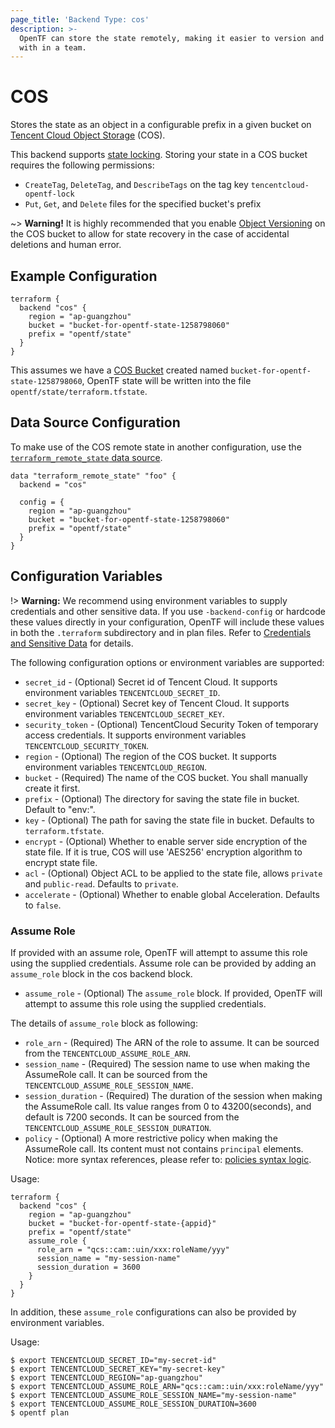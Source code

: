 ```yaml
---
page_title: 'Backend Type: cos'
description: >-
  OpenTF can store the state remotely, making it easier to version and work
  with in a team.
---
```


# COS

Stores the state as an object in a configurable prefix in a given bucket on [Tencent Cloud Object Storage](https://intl.cloud.tencent.com/product/cos) (COS).

This backend supports [state locking](/opentf/language/state/locking). Storing your state in a COS bucket requires the following permissions:

- `CreateTag`, `DeleteTag`, and `DescribeTags` on the tag key `tencentcloud-opentf-lock`
- `Put`, `Get`, and `Delete` files for the specified bucket's prefix

~> **Warning!** It is highly recommended that you enable [Object Versioning](https://intl.cloud.tencent.com/document/product/436/19883)
on the COS bucket to allow for state recovery in the case of accidental deletions and human error.

## Example Configuration

```hcl
terraform {
  backend "cos" {
    region = "ap-guangzhou"
    bucket = "bucket-for-opentf-state-1258798060"
    prefix = "opentf/state"
  }
}
```

This assumes we have a [COS Bucket](https://registry.terraform.io/providers/tencentcloudstack/tencentcloud/latest/docs/resources/cos_bucket) created named `bucket-for-opentf-state-1258798060`,
OpenTF state will be written into the file `opentf/state/terraform.tfstate`.

## Data Source Configuration

To make use of the COS remote state in another configuration, use the [`terraform_remote_state` data source](/opentf/language/state/remote-state-data).

```hcl
data "terraform_remote_state" "foo" {
  backend = "cos"

  config = {
    region = "ap-guangzhou"
    bucket = "bucket-for-opentf-state-1258798060"
    prefix = "opentf/state"
  }
}
```

## Configuration Variables

!> **Warning:**  We recommend using environment variables to supply credentials and other sensitive data. If you use `-backend-config` or hardcode these values directly in your configuration, OpenTF will include these values in both the `.terraform` subdirectory and in plan files. Refer to [Credentials and Sensitive Data](/opentf/language/settings/backends/configuration#credentials-and-sensitive-data) for details.

The following configuration options or environment variables are supported:

- `secret_id` - (Optional) Secret id of Tencent Cloud. It supports environment variables `TENCENTCLOUD_SECRET_ID`.
- `secret_key` - (Optional) Secret key of Tencent Cloud. It supports environment variables `TENCENTCLOUD_SECRET_KEY`.
- `security_token` - (Optional) TencentCloud Security Token of temporary access credentials. It supports environment variables `TENCENTCLOUD_SECURITY_TOKEN`.
- `region` - (Optional) The region of the COS bucket. It supports environment variables `TENCENTCLOUD_REGION`.
- `bucket` - (Required) The name of the COS bucket. You shall manually create it first.
- `prefix` - (Optional) The directory for saving the state file in bucket. Default to "env:".
- `key` - (Optional) The path for saving the state file in bucket. Defaults to `terraform.tfstate`.
- `encrypt` - (Optional) Whether to enable server side encryption of the state file. If it is true, COS will use 'AES256' encryption algorithm to encrypt state file.
- `acl` - (Optional) Object ACL to be applied to the state file, allows `private` and `public-read`. Defaults to `private`.
- `accelerate` - (Optional) Whether to enable global Acceleration. Defaults to `false`.

### Assume Role
If provided with an assume role, OpenTF will attempt to assume this role using the supplied credentials.
Assume role can be provided by adding an `assume_role` block in the cos backend block.

- `assume_role` - (Optional) The `assume_role` block. If provided, OpenTF will attempt to assume this role using the supplied credentials.

The details of `assume_role` block as following:
- `role_arn` - (Required) The ARN of the role to assume. It can be sourced from the `TENCENTCLOUD_ASSUME_ROLE_ARN`.
- `session_name` - (Required) The session name to use when making the AssumeRole call. It can be sourced from the `TENCENTCLOUD_ASSUME_ROLE_SESSION_NAME`.
- `session_duration` - (Required) The duration of the session when making the AssumeRole call. Its value ranges from 0 to 43200(seconds), and default is 7200 seconds. It can be sourced from the `TENCENTCLOUD_ASSUME_ROLE_SESSION_DURATION`.
- `policy` - (Optional) A more restrictive policy when making the AssumeRole call. Its content must not contains `principal` elements. Notice: more syntax references, please refer to: [policies syntax logic](https://intl.cloud.tencent.com/document/product/598/10603).

Usage:

```hcl
terraform {
  backend "cos" {
    region = "ap-guangzhou"
    bucket = "bucket-for-opentf-state-{appid}"
    prefix = "opentf/state"
    assume_role {
      role_arn = "qcs::cam::uin/xxx:roleName/yyy"
      session_name = "my-session-name"
      session_duration = 3600
    }
  }
}
```

In addition, these `assume_role` configurations can also be provided by environment variables.

Usage:

```shell
$ export TENCENTCLOUD_SECRET_ID="my-secret-id"
$ export TENCENTCLOUD_SECRET_KEY="my-secret-key"
$ export TENCENTCLOUD_REGION="ap-guangzhou"
$ export TENCENTCLOUD_ASSUME_ROLE_ARN="qcs::cam::uin/xxx:roleName/yyy"
$ export TENCENTCLOUD_ASSUME_ROLE_SESSION_NAME="my-session-name"
$ export TENCENTCLOUD_ASSUME_ROLE_SESSION_DURATION=3600
$ opentf plan
```
